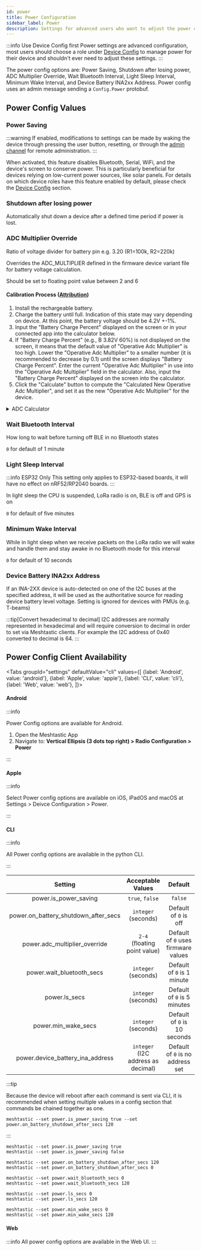 ```yaml
---
id: power
title: Power Configuration
sidebar_label: Power
description: Settings for advanced users who want to adjust the power configuration on their Meshtastic device.
---
```



:::info Use Device Config first
Power settings are advanced configuration, most users should choose a role under [Device Config](/docs/configuration/radio/device) to manage power for their device and shouldn't ever need to adjust these settings.
:::

The power config options are: Power Saving, Shutdown after losing power, ADC Multiplier Override, Wait Bluetooth Interval, Light Sleep Interval, Minimum Wake Interval, and Device Battery INA2xx Address. Power config uses an admin message sending a `Config.Power` protobuf.

## Power Config Values

### Power Saving

:::warning
If enabled, modifications to settings can be made by waking the device through pressing the user button, resetting, or through the [admin channel](/docs/configuration/remote-admin/) for remote administration.
:::

When activated, this feature disables Bluetooth, Serial, WiFi, and the device's screen to conserve power. This is particularly beneficial for devices relying on low-current power sources, like solar panels. For details on which device roles have this feature enabled by default, please check the [Device Config](/docs/configuration/radio/device) section.

### Shutdown after losing power

Automatically shut down a device after a defined time period if power is lost.

### ADC Multiplier Override

Ratio of voltage divider for battery pin e.g. 3.20 (R1=100k, R2=220k)

Overrides the ADC_MULTIPLIER defined in the firmware device variant file for battery voltage calculation.

Should be set to floating point value between 2 and 6

#### Calibration Process ([Attribution](https://wiki.uniteng.com/en/meshtastic/nano-g1-explorer#calibration-process))

1. Install the rechargeable battery.
2. Charge the battery until full. Indication of this state may vary depending on device. At this point, the battery voltage should be 4.2V +-1%.
3. Input the "Battery Charge Percent" displayed on the screen or in your connected app into the calculator below.
4. If "Battery Charge Percent" (e.g., B 3.82V 60%) is not displayed on the screen, it means that the default value of "Operative Adc Multiplier" is too high. Lower the "Operative Adc Multiplier" to a smaller number (it is recommended to decrease by 0.1) until the screen displays "Battery Charge Percent". Enter the current "Operative Adc Multiplier" in use into the "Operative Adc Multiplier" field in the calculator. Also, input the "Battery Charge Percent" displayed on the screen into the calculator.
5. Click the "Calculate" button to compute the "Calculated New Operative Adc Multiplier", and set it as the new "Operative Adc Multiplier" for the device.

<div class="no-print">
  <details>
    <summary>ADC Calculator</summary>
    <div>
      <Admonition type="info">
        <p>This calibration method only maps 4.2V to Battery Charge Percent 100%, and does not address the potential non-linearities of the ADC.</p>
      </Admonition>
      <table>
        <tr>
          <td> Battery Charge Percent: </td>
          <td>
            <input type="text" id="batteryChargePercent" defaultValue="65" />
          </td>
        </tr>
        <tr>
          <td>Current Adc Multiplier: </td>
          <td>
            <input type="text" id="operativeAdcMultiplier" defaultValue="2" />
          </td>
        </tr>
        <tr>
          <td>Calculated New Operative Adc Multiplier: </td>
          <td>
            <input
              type="text"
              id="newOperativeAdcMultiplier"
              value="2"
              disabled="disabled"
            />
          </td>
        </tr>
        <tr>
          <td></td>
          <td>
            <button
              className="button button--outline  button--lg cta--button"
              onClick={calculateADC}
            >
              Calculate
            </button>
          </td>
        </tr>
      </table>
      Default values for ADC Multipliers are:

      |  Device   | Default ADC Multiplier |
      | :-------: | :--------------------: |
      | hatter2 | 5.0 |
      | diy | 1.85 |
      | esp32-s3-pico | 3.1 |
      | heltec_v1 & heltec_v2 | 3.2 |
      | heltec_v3 & heltec_wsl_v3 | 4.9 |
      | heltec_wireless_paper | 2 |
      | heltec_wireless_tracker | 4.9 |
      | lora_isp4520 | 1.436 |
      | m5stack_coreink | 5 |
      | nano-g1-explorer | 2 |
      | picomputer-s3 | 3.1 |
      | rpipico | 3.1 |
      | rpipicow | 3.1 |
      | station-g1 | 6.45 |
      | station-g2 | 4 |
      | tlora_v2_1_16 | 2 |
      | tlora_v2_1_18 | 2.11 |
      | tlora_t3s3_v1 | 2.11 |
      | t-deck | 2.11 |
      | trackerd | 2 |

    </div>
  </details>
</div>

### Wait Bluetooth Interval

How long to wait before turning off BLE in no Bluetooth states

`0` for default of 1 minute

### Light Sleep Interval

:::info ESP32 Only
This setting only applies to ESP32-based boards, it will have no effect on nRF52/RP2040 boards.
:::

In light sleep the CPU is suspended, LoRa radio is on, BLE is off and GPS is on

`0` for default of five minutes

### Minimum Wake Interval

While in light sleep when we receive packets on the LoRa radio we will wake and handle them and stay awake in no Bluetooth mode for this interval

`0` for default of 10 seconds

### Device Battery INA2xx Address

If an INA-2XX device is auto-detected on one of the I2C buses at the specified address, it will be used as the authoritative source for reading device battery level voltage. Setting is ignored for devices with PMUs (e.g. T-beams)

:::tip[Convert hexadecimal to decimal]
I2C addresses are normally represented in hexadecimal and will require conversion to decimal in order to set via Meshtastic clients. For example the I2C address of 0x40 converted to decimal is 64.
:::

## Power Config Client Availability

<Tabs
groupId="settings"
defaultValue="cli"
values={[
{label: 'Android', value: 'android'},
{label: 'Apple', value: 'apple'},
{label: 'CLI', value: 'cli'},
{label: 'Web', value: 'web'},
]}>
<TabItem value="android">

#### Android

:::info

Power Config options are available for Android.

1. Open the Meshtastic App
2. Navigate to: **Vertical Ellipsis (3 dots top right) > Radio Configuration > Power**

:::

</TabItem>
<TabItem value="apple">

#### Apple

:::info

Select Power config options are available on iOS, iPadOS and macOS at Settings > Deivce Configuration > Power.

:::

</TabItem>
<TabItem value="cli">

#### CLI

:::info

All Power config options are available in the python CLI.

:::

|               Setting                |         Acceptable Values          |               Default               |
| :----------------------------------: | :--------------------------------: | :---------------------------------: |
|        power.is_power_saving         |          `true`, `false`           |               `false`               |
| power.on_battery_shutdown_after_secs |        `integer` (seconds)         |        Default of `0` is off        |
|    power.adc_multiplier_override     |    `2-4` (floating point value)    | Default of `0` uses firmware values |
|      power.wait_bluetooth_secs       |        `integer` (seconds)         |     Default of `0` is 1 minute      |
|            power.ls_secs             |        `integer` (seconds)         |     Default of `0` is 5 minutes     |
|         power.min_wake_secs          |        `integer` (seconds)         |    Default of `0` is 10 seconds     |
|   power.device_battery_ina_address   | `integer` (I2C address as decimal) |  Default of `0` is no address set   |

:::tip

Because the device will reboot after each command is sent via CLI, it is recommended when setting multiple values in a config section that commands be chained together as one.

```shell title="Example:"
meshtastic --set power.is_power_saving true --set power.on_battery_shutdown_after_secs 120
```

:::

```shell title="Enable / Disable Power Saving"
meshtastic --set power.is_power_saving true
meshtastic --set power.is_power_saving false
```

```shell title="Enable / Disable Shutdown after losing power"
meshtastic --set power.on_battery_shutdown_after_secs 120
meshtastic --set power.on_battery_shutdown_after_secs 0
```

```shell title="Set  Wait Bluetooth Interval  (Default of 0 is 60 seconds)"
meshtastic --set power.wait_bluetooth_secs 0
meshtastic --set power.wait_bluetooth_secs 120
```

```shell title="Set Light Sleep to default (Default of 0 is 5 minutes)"
meshtastic --set power.ls_secs 0
meshtastic --set power.ls_secs 120
```

```shell title="Set Minimum Wake Interval (Default of 0 is 10 seconds)"
meshtastic --set power.min_wake_secs 0
meshtastic --set power.min_wake_secs 120
```

</TabItem>
<TabItem value="web">

#### Web

:::info
All power config options are available in the Web UI.
:::

</TabItem>
</Tabs>
